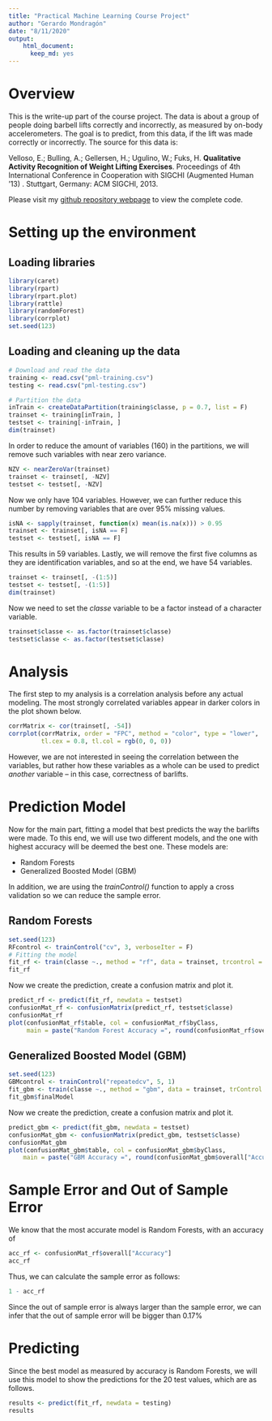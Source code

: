 ```yaml
---
title: "Practical Machine Learning Course Project"
author: "Gerardo Mondragón"
date: "8/11/2020"
output: 
    html_document: 
      keep_md: yes
---
```


# **Overview**
This is the write-up part of the course project. The data is about a group of people doing barbell lifts correctly and incorrectly, as measured by on-body accelerometers. The goal is to predict, from this data, if the lift was made correctly or incorrectly. The source for this data is:

Velloso, E.; Bulling, A.; Gellersen, H.; Ugulino, W.; Fuks, H. **Qualitative Activity Recognition of Weight Lifting Exercises**. Proceedings of 4th International Conference in Cooperation with SIGCHI (Augmented Human '13) . Stuttgart, Germany: ACM SIGCHI, 2013.

Please visit my [github repository webpage](https://github.com/JerryMN/PracticalML) to view the complete code.

# **Setting up the environment**
## **Loading libraries**

```r
library(caret)
library(rpart)
library(rpart.plot)
library(rattle)
library(randomForest)
library(corrplot)
set.seed(123)
```

## **Loading and cleaning up the data**
```r
# Download and read the data
training <- read.csv("pml-training.csv")
testing <- read.csv("pml-testing.csv")

# Partition the data
inTrain <- createDataPartition(training$classe, p = 0.7, list = F)
trainset <- training[inTrain, ]
testset <- training[-inTrain, ]
dim(trainset)
```

In order to reduce the amount of variables (160) in the partitions, we will remove such variables with near zero variance.
```r
NZV <- nearZeroVar(trainset)
trainset <- trainset[, -NZV]
testset <- testset[, -NZV]
```

Now we only have 104 variables. However, we can further reduce this number by removing variables that are over 95% missing values. 
```r
isNA <- sapply(trainset, function(x) mean(is.na(x))) > 0.95
trainset <- trainset[, isNA == F]
testset <- testset[, isNA == F]
```

This results in 59 variables. Lastly, we will remove the first five columns as they are identification variables, and so at the end, we have 54 variables.
```r
trainset <- trainset[, -(1:5)]
testset <- testset[, -(1:5)]
dim(trainset)
```

Now we need to set the *classe* variable to be a factor instead of a character variable.
```r
trainset$classe <- as.factor(trainset$classe)
testset$classe <- as.factor(testset$classe)
```

# **Analysis**

The first step to my analysis is a correlation analysis before any actual modeling. The most strongly correlated variables appear in darker colors in the plot shown below.
```r
corrMatrix <- cor(trainset[, -54])
corrplot(corrMatrix, order = "FPC", method = "color", type = "lower",
         tl.cex = 0.8, tl.col = rgb(0, 0, 0))
```

However, we are not interested in seeing the correlation between the variables, but rather how these variables as a whole can be used to predict *another* variable -- in this case, correctness of barlifts.

# **Prediction Model**
Now for the main part, fitting a model that best predicts the way the barlifts were made. To this end, we will use two different models, and the one with highest accuracy will be deemed the best one. These models are:

- Random Forests
- Generalized Boosted Model (GBM)

In addition, we are using the *trainControl()* function to apply a cross validation so we can reduce the sample error.

## **Random Forests**
```r
set.seed(123)
RFcontrol <- trainControl("cv", 3, verboseIter = F)
# Fitting the model
fit_rf <- train(classe ~., method = "rf", data = trainset, trcontrol = RFcontrol)
fit_rf
```

Now we create the prediction, create a confusion matrix and plot it.
```r
predict_rf <- predict(fit_rf, newdata = testset)
confusionMat_rf <- confusionMatrix(predict_rf, testset$classe)
confusionMat_rf
plot(confusionMat_rf$table, col = confusionMat_rf$byClass,
     main = paste("Random Forest Accuracy =", round(confusionMat_rf$overall["Accuracy"], 4)))
```

## **Generalized Boosted Model (GBM)**
```r
set.seed(123)
GBMcontrol <- trainControl("repeatedcv", 5, 1)
fit_gbm <- train(classe ~., method = "gbm", data = trainset, trControl = GBMcontrol, verbose = F)
fit_gbm$finalModel
```

Now we create the prediction, create a confusion matrix and plot it.
```r
predict_gbm <- predict(fit_gbm, newdata = testset)
confusionMat_gbm <- confusionMatrix(predict_gbm, testset$classe)
confusionMat_gbm
plot(confusionMat_gbm$table, col = confusionMat_gbm$byClass, 
    main = paste("GBM Accuracy =", round(confusionMat_gbm$overall["Accuracy"], 4)))
```

# **Sample Error and Out of Sample Error**
We know that the most accurate model is Random Forests, with an accuracy of
```r
acc_rf <- confusionMat_rf$overall["Accuracy"]
acc_rf
```

Thus, we can calculate the sample error as follows:
```r
1 - acc_rf
```

Since the out of sample error is always larger than the sample error, we can infer that the out of sample error will be bigger than 0.17%

# **Predicting**
Since the best model as measured by accuracy is Random Forests, we will use this model to show the predictions for the 20 test values, which are as follows.
```r
results <- predict(fit_rf, newdata = testing)
results
```
